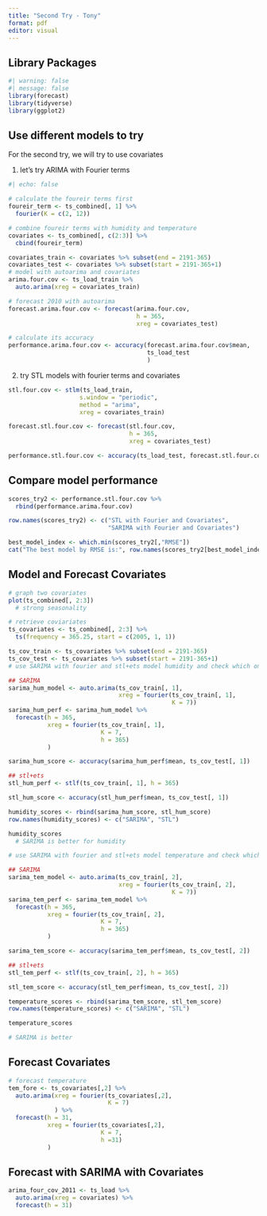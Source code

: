 ```yaml
---
title: "Second Try - Tony"
format: pdf
editor: visual
---
```


## Library Packages

```r
#| warning: false
#| message: false 
library(forecast)
library(tidyverse)
library(ggplot2)
```

## Use different models to try

For the second try, we will try to use covariates

1.  let's try ARIMA with Fourier terms

```r
#| echo: false

# calculate the foureir terms first
foureir_term <- ts_combined[, 1] %>% 
  fourier(K = c(2, 12))

# combine foureir terms with humidity and temperature
covariates <- ts_combined[, c(2:3)] %>% 
  cbind(foureir_term)

covariates_train <- covariates %>% subset(end = 2191-365)
covariates_test <- covariates %>% subset(start = 2191-365+1)
# model with autoarima and covariates
arima.four.cov <- ts_load_train %>% 
  auto.arima(xreg = covariates_train)

# forecast 2010 with autoarima
forecast.arima.four.cov <- forecast(arima.four.cov, 
                                    h = 365, 
                                    xreg = covariates_test)

# calculate its accuracy
performance.arima.four.cov <- accuracy(forecast.arima.four.cov$mean,
                                       ts_load_test
                                       )
```

2.  try STL models with fourier terms and covariates

```r
stl.four.cov <- stlm(ts_load_train,
                    s.window = "periodic",
                    method = "arima",
                    xreg = covariates_train)

forecast.stl.four.cov <- forecast(stl.four.cov,
                                  h = 365,
                                  xreg = covariates_test)

performance.stl.four.cov <- accuracy(ts_load_test, forecast.stl.four.cov$mean)
```

## Compare model performance

```r
scores_try2 <- performance.stl.four.cov %>% 
  rbind(performance.arima.four.cov)

row.names(scores_try2) <- c("STL with Fourier and Covariates",
                            "SARIMA with Fourier and Covariates")

best_model_index <- which.min(scores_try2[,"RMSE"])
cat("The best model by RMSE is:", row.names(scores_try2[best_model_index,]))   
```

## Model and Forecast Covariates

```r

# graph two covariates
plot(ts_combined[, 2:3])
  # strong seasonality

# retrieve coviariates
ts_covariates <- ts_combined[, 2:3] %>% 
  ts(frequency = 365.25, start = c(2005, 1, 1))

ts_cov_train <- ts_covariates %>% subset(end = 2191-365)
ts_cov_test <- ts_covariates %>% subset(start = 2191-365+1)
# use SARIMA with fourier and stl+ets model humidity and check which one has the best performance

## SARIMA
sarima_hum_model <- auto.arima(ts_cov_train[, 1], 
                               xreg = fourier(ts_cov_train[, 1],
                                              K = 7))
sarima_hum_perf <- sarima_hum_model %>% 
  forecast(h = 365,
           xreg = fourier(ts_cov_train[, 1], 
                          K = 7, 
                          h = 365)
           )

sarima_hum_score <- accuracy(sarima_hum_perf$mean, ts_cov_test[, 1])

## stl+ets 
stl_hum_perf <- stlf(ts_cov_train[, 1], h = 365)

stl_hum_score <- accuracy(stl_hum_perf$mean, ts_cov_test[, 1])

humidity_scores <- rbind(sarima_hum_score, stl_hum_score)
row.names(humidity_scores) <- c("SARIMA", "STL")

humidity_scores
  # SARIMA is better for humidity

# use SARIMA with fourier and stl+ets model temperature and check which one has the best performance

## SARIMA
sarima_tem_model <- auto.arima(ts_cov_train[, 2], 
                               xreg = fourier(ts_cov_train[, 2],
                                              K = 7))
sarima_tem_perf <- sarima_tem_model %>% 
  forecast(h = 365,
           xreg = fourier(ts_cov_train[, 2], 
                          K = 7, 
                          h = 365)
           )

sarima_tem_score <- accuracy(sarima_tem_perf$mean, ts_cov_test[, 2])

## stl+ets 
stl_tem_perf <- stlf(ts_cov_train[, 2], h = 365)

stl_tem_score <- accuracy(stl_tem_perf$mean, ts_cov_test[, 2])

temperature_scores <- rbind(sarima_tem_score, stl_tem_score)
row.names(temperature_scores) <- c("SARIMA", "STL")

temperature_scores

# SARIMA is better

```

## Forecast Covariates

```r
# forecast temperature
tem_fore <- ts_covariates[,2] %>% 
  auto.arima(xreg = fourier(ts_covariates[,2],
                            K = 7)
             ) %>% 
  forecast(h = 31, 
           xreg = fourier(ts_covariates[,2],
                          K = 7,
                          h =31)
           )
```

## Forecast with SARIMA with Covariates

```r
arima_four_cov_2011 <- ts_load %>% 
  auto.arima(xreg = covariates) %>% 
  forecast(h = 31)
```
